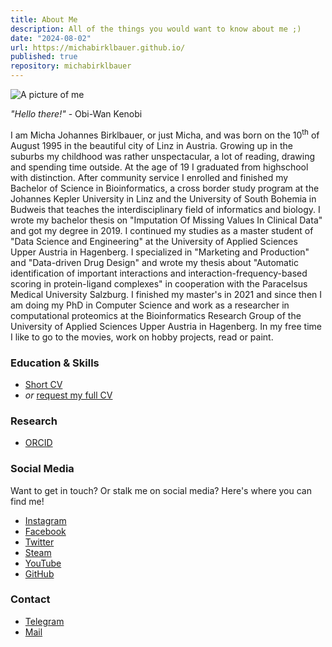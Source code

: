 ```yaml
---
title: About Me
description: All of the things you would want to know about me ;)
date: "2024-08-02"
url: https://michabirklbauer.github.io/
published: true
repository: michabirklbauer
---
```


![A picture of me](https://github.com/michabirklbauer/michabirklbauer.me/raw/master/cdn/blog/aboutme/me.jpg)

<div style={{ textAlign: 'center' }}>

<i>"Hello there!"</i>
\- Obi-Wan Kenobi

</div>

<div style={{ textAlign: 'justify' }}>

I am Micha Johannes Birklbauer, or just Micha, and was born on the 10<sup>th</sup> of August 1995 in the beautiful city of Linz in Austria.
Growing up in the suburbs my childhood was rather unspectacular, a lot of reading, drawing and spending time outside. At the age of 19 I graduated
from highschool with distinction. After community service I enrolled and finished my Bachelor of Science in Bioinformatics, a cross border study
program at the Johannes Kepler University in Linz and the University of South Bohemia in Budweis that teaches the interdisciplinary field of
informatics and biology. I wrote my bachelor thesis on "Imputation Of Missing Values In Clinical Data" and got my degree in 2019. I continued
my studies as a master student of "Data Science and Engineering" at the University of Applied Sciences Upper Austria in Hagenberg. I specialized
in "Marketing and Production" and "Data-driven Drug Design" and wrote my thesis about "Automatic identification of important interactions and
interaction-frequency-based scoring in protein-ligand complexes" in cooperation with the Paracelsus Medical University Salzburg. I finished my
master's in 2021 and since then I am doing my PhD in Computer Science and work as a researcher in computational proteomics at the Bioinformatics
Research Group of the University of Applied Sciences Upper Austria in Hagenberg. In my free time I like to go to the movies, work on hobby projects,
read or paint.

</div>

### Education & Skills

- [Short CV](https://github.com/michabirklbauer/michabirklbauer.me/raw/master/cdn/blog/aboutme/cv.pdf)
- _or_ [request my full CV](mailto:micha.birklbauer@gmail.com)

### Research

- [ORCID](https://orcid.org/0009-0005-1051-179X)

### Social Media

<div style={{ textAlign: 'justify' }}>

Want to get in touch? Or stalk me on social media? Here's where you can find me!

</div>

- [Instagram](https://www.instagram.com/micha_birklbauer/)
- [Facebook](https://www.facebook.com/therealmichabirklbauer)
- [Twitter](https://twitter.com/MichaBirklbauer)
- [Steam](https://steamcommunity.com/id/michabirklbauer1)
- [YouTube](https://www.youtube.com/user/Midnigh7Wesker)
- [GitHub](https://github.com/michabirklbauer)

### Contact

- [Telegram](https://telegram.me/micha_birklbauer)
- [Mail](mailto:micha.birklbauer@gmail.com)
